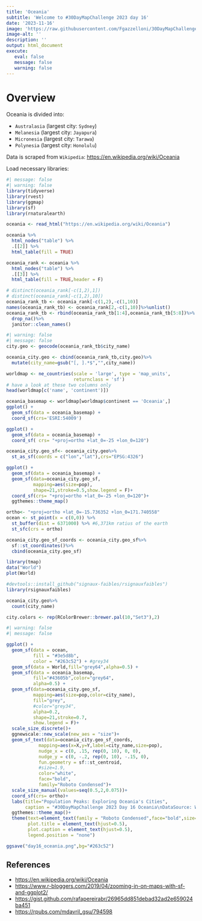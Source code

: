 ```yaml
---
title: 'Oceania'
subtitle: 'Welcome to #30DayMapChallenge 2023 day 16'
date: '2023-11-16'
image: 'https://raw.githubusercontent.com/Fgazzelloni/30DayMapChallenge/master/2023/day16_oceania/day16_oceania.png'
image-alt: ''
description: ''
output: html_document
execute: 
   eval: false
   message: false
   warning: false
---
```



# Overview

Oceania is divided into:

- `Australasia` (largest city: `Sydney`)
- `Melanesia` (largest city: `Jayapura`)
- `Micronesia` (largest city: `Tarawa`)
- `Polynesia` (largest city: `Honolulu`)


Data is scraped from `Wikipedia`: <https://en.wikipedia.org/wiki/Oceania>


Load necessary libraries:
```r
#| message: false
#| warning: false
library(tidyverse)
library(rvest)
library(ggmap)
library(sf)
library(rnaturalearth)
```


```r
oceania <- read_html("https://en.wikipedia.org/wiki/Oceania")

oceania %>%
  html_nodes("table") %>%
  .[[2]] %>%
  html_table(fill = TRUE)
```

```r
oceania_rank <- oceania %>%
  html_nodes("table") %>%
  .[[3]] %>%
  html_table(fill = TRUE,header = F)

# distinct(oceania_rank[-c(1,2),1])
# distinct(oceania_rank[-c(1,2),10])
oceania_rank_tb <- oceania_rank[-c(1,2),-c(1,10)]
names(oceania_rank_tb) <- oceania_rank[2,-c(1,10)]%>%unlist()
oceania_rank_tb <- rbind(oceania_rank_tb[1:4],oceania_rank_tb[5:8])%>%
  drop_na()%>%
  janitor::clean_names()
```

```r
#| warning: false
#| message: false
city.geo <- geocode(oceania_rank_tb$city_name)

oceania_city.geo <- cbind(oceania_rank_tb,city.geo)%>%
  mutate(city_name=gsub("[, ].*$","",city_name))
```


```r
worldmap <- ne_countries(scale = 'large', type = 'map_units',
                         returnclass = 'sf')
# have a look at these two columns only
head(worldmap[c('name', 'continent')])
```

```r
oceania_basemap <- worldmap[worldmap$continent == 'Oceania',]
ggplot() + 
  geom_sf(data = oceania_basemap) + 
  coord_sf(crs='ESRI:54009')
```

```r
ggplot() + 
  geom_sf(data = oceania_basemap) + 
  coord_sf( crs= "+proj=ortho +lat_0=-25 +lon_0=120")
```


```r
oceania_city.geo_sf<- oceania_city.geo%>%
  st_as_sf(coords = c("lon","lat"),crs="EPSG:4326")
```




```r
ggplot() + 
  geom_sf(data = oceania_basemap) + 
  geom_sf(data=oceania_city.geo_sf,
          mapping=aes(size=pop),
          shape=21,stroke=0.5,show.legend = F)+
  coord_sf(crs= "+proj=ortho +lat_0=-25 +lon_0=120")+
  ggthemes::theme_map()
```

```r
ortho<- "+proj=ortho +lat_0=-15.736352 +lon_0=171.740558"
ocean <- st_point(x = c(0,0)) %>%
  st_buffer(dist = 6371000) %>% #6,371km ratius of the earth
  st_sfc(crs = ortho)
```

```r
oceania_city.geo_sf_coords <- oceania_city.geo_sf%>%
  sf::st_coordinates()%>%
  cbind(oceania_city.geo_sf)
```


```r
library(tmap)
data("World")
plot(World)
```



```r
#devtools::install_github("signaux-faibles/rsignauxfaibles")
library(rsignauxfaibles)
```

```r
oceania_city.geo%>%
  count(city_name)
```


```r
city.colors <- rep(RColorBrewer::brewer.pal(10,"Set3"),2)
```

```r
#| warning: false
#| message: false

ggplot() + 
  geom_sf(data = ocean, 
          fill = "#3e5d8b", 
          color = "#263c52") + #grey34
  geom_sf(data = World,fill="grey64",alpha=0.5) + 
  geom_sf(data = oceania_basemap,
          fill="#43605b",color="grey64",
          alpha=0.5) + 
  geom_sf(data=oceania_city.geo_sf,
          mapping=aes(size=pop,color=city_name),
          fill="grey",
          #color="grey34",
          alpha=0.2,
          shape=21,stroke=0.7,
          show.legend = F)+
  scale_size_discrete()+
  ggnewscale::new_scale(new_aes = "size")+
  geom_sf_text(data=oceania_city.geo_sf_coords,
            mapping=aes(x=X,y=Y,label=city_name,size=pop), 
            nudge_x = c(0, .15, rep(0, 10), 0, 0),
            nudge_y = c(0, -.2, rep(0, 10), -.15, 0),
            fun.geometry = sf::st_centroid,
            #size=1.9,
            color="white",
            face="bold",
            family="Roboto Condensed")+
  scale_size_manual(values=seq(0.5,2,0.075))+
  coord_sf(crs= ortho)+
  labs(title="Population Peaks: Exploring Oceania's Cities",
       caption = "#30DayMapChallenge 2023 Day 16 Oceania\nDataSource: Wikipedia | Map: @fgazzelloni")+
  ggthemes::theme_map()+
  theme(text=element_text(family = "Roboto Condensed",face="bold",size=14,color="white"),
        plot.title = element_text(hjust=0.5),
        plot.caption = element_text(hjust=0.5),
        legend.position = "none")
```


```r
ggsave("day16_oceania.png",bg="#263c52")
```


## References

- <https://en.wikipedia.org/wiki/Oceania>
- <https://www.r-bloggers.com/2019/04/zooming-in-on-maps-with-sf-and-ggplot2/>
- <https://gist.github.com/rafapereirabr/26965dd851debad32ad2e659024ba451>
- <https://rpubs.com/mdavril_gsu/794598>

